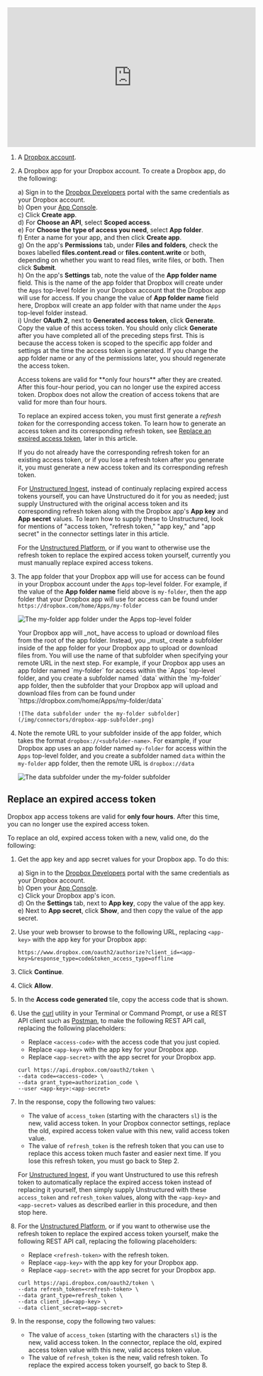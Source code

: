 <iframe
width="560"
height="315"
src="https://www.youtube.com/embed/Vku5uYa-2N4"
title="YouTube video player"
frameborder="0"
allow="accelerometer; autoplay; clipboard-write; encrypted-media; gyroscope; picture-in-picture"
allowfullscreen
></iframe>

1. A [Dropbox account](https://www.dropbox.com/try/teams).
2. A Dropbox app for your Dropbox account. To create a Dropbox app, do the following:

   a) Sign in to the [Dropbox Developers](https://www.dropbox.com/developers) portal with the same credentials as your Dropbox account.<br/>
   b) Open your [App Console](https://www.dropbox.com/developers/apps).<br/>
   c) Click **Create app**.<br/>
   d) For **Choose an API**, select **Scoped access**.<br/>
   e) For **Choose the type of access you need**, select **App folder**.<br/>
   f) Enter a name for your app, and then click **Create app**.<br/>
   g) On the app's **Permissions** tab, under **Files and folders**, check the boxes labelled **files.content.read** or **files.content.write** or both, 
      depending on whether you want to read files, write files, or both. Then click **Submit**.<br/>
   h) On the app's **Settings** tab, note the value of the **App folder name** field. This is the name of the app folder that Dropbox will create under the `Apps` top-level folder in your Dropbox 
      account that the Dropbox app will use for access. If you change the value of **App folder name** field here, Dropbox will create an app folder with that name under the `Apps` top-level folder instead.<br/>
   i) Under **OAuth 2**, next to **Generated access token**, click **Generate**. Copy the value of this access token. You should only click **Generate** after you have completed all of the preceding steps first. 
      This is because the access token is scoped to the specific app folder and settings at the time the access token is generated. If you change the app folder name or any of the permissions later, 
      you should regenerate the access token.<br/>

   <Warning>
      Access tokens are valid for **only four hours** after they are created. After this four-hour period, you can no longer use the expired access token. 
      Dropbox does not allow the creation of access tokens that are valid for more than four hours.

      To replace an expired access token, you must first generate a _refresh token_ for the corresponding access token. To learn how to generate an access token and its corresponding refresh token, 
      see [Replace an expired access token](#replace-an-expired-access-token), later in this article.

      If you do not already have the corresponding refresh token for an existing access token, or if you lose a refresh token after you generate it, 
      you must generate a new access token and its corresponding refresh token.

      For [Unstructured Ingest](/ingestion/overview), instead of continualy replacing expired access tokens yourself, you can have Unstructured do it for you as needed; just supply Unstructured 
      with the original access token and its corresponding refresh token along with the Dropbox app's **App key** and **App secret** values. 
      To learn how to supply these to Unstructured, look for mentions of "access token, "refresh token," "app key," and "app secret" in the connector settings later in this article.

      For the [Unstructured Platform](/platform/overview), or if you want to otherwise use the refresh token to replace the expired access token yourself, currently you must manually replace expired access tokens.
   </Warning>

3. The app folder that your Dropbox app will use for access can be found in your Dropbox account under the `Apps` top-level folder. For example, if the value of the **App folder name** 
   field above is `my-folder`, then the app folder that your Dropbox app will use for access can be found under `https://dropbox.com/home/Apps/my-folder`

   ![The my-folder app folder under the Apps top-level folder](/img/connectors/dropbox-app-folder.png)

   <Warning>
       Your Dropbox app will _not_ have access to upload or download files from the root of the app folder. Instead, you _must_ create a subfolder inside of the app folder for your Dropbox 
       app to upload or download files from. You will use the name of that subfolder when specifying your remote URL in the next step. For example, if your Dropbox app uses an app folder named `my-folder` 
       for access within the `Apps` top-level folder, and you create a subfolder named `data` within the `my-folder` app folder, then the subfolder that your Dropbox app will upload and download files from 
       can be found under `https://dropbox.com/home/Apps/my-folder/data`

       ![The data subfolder under the my-folder subfolder](/img/connectors/dropbox-app-subfolder.png)
   </Warning>
   
4. Note the remote URL to your subfolder inside of the app folder, which takes the format `dropbox://<subfolder-name>`. For example, 
   if your Dropbox app uses an app folder named `my-folder` for access within the `Apps` top-level folder, and you create a subfolder named `data` within the `my-folder` app folder, then 
   the remote URL is `dropbox://data`

   ![The data subfolder under the my-folder subfolder](/img/connectors/dropbox-app-subfolder.png)

## Replace an expired access token

Dropbox app access tokens are valid for **only four hours**. After this time, you can no longer use the expired access token.

To replace an old, expired access token with a new, valid one, do the following:

1. Get the app key and app secret values for your Dropbox app. To do this:

   a) Sign in to the [Dropbox Developers](https://www.dropbox.com/developers) portal with the same credentials as your Dropbox account.<br/>
   b) Open your [App Console](https://www.dropbox.com/developers/apps).<br/>
   c) Click your Dropbox app's icon.<br/>
   d) On the **Settings** tab, next to **App key**, copy the value of the app key.<br/>
   e) Next to **App secret**, click **Show**, and then copy the value of the app secret.

2. Use your web browser to browse to the following URL, replacing `<app-key>` with the app key for your Dropbox app: 

   ```text
   https://www.dropbox.com/oauth2/authorize?client_id=<app-key>&response_type=code&token_access_type=offline
   ```

3. Click **Continue**.
4. Click **Allow**.
5. In the **Access code generated** tile, copy the access code that is shown.
6. Use the [curl](https://curl.se/) utility in your Terminal or Command Prompt, or use a REST API client such as 
   [Postman](https://www.postman.com/product/api-client/), to make the following REST API call, replacing the following placeholders:

   - Replace `<access-code>` with the access code that you just copied.
   - Replace `<app-key>` with the app key for your Dropbox app.
   - Replace `<app-secret>` with the app secret for your Dropbox app.

   ```text
   curl https://api.dropbox.com/oauth2/token \
   --data code=<access-code> \
   --data grant_type=authorization_code \
   --user <app-key>:<app-secret>
   ```

7. In the response, copy the following two values:

   - The value of `access_token` (starting with the characters `sl`) is the new, valid access token. In your Dropbox connector settings, replace the old, 
     expired access token value with this new, valid access token value.
   - The value of `refresh_token` is the refresh token that you can use to replace this access token much faster and easier next time. 
     If you lose this refresh token, you must go back to Step 2.

   For [Unstructured Ingest](/ingestion/overview), if you want Unstructured to use this refresh token to automatically replace the expired access token instead of replacing it yourself, then 
   simply supply Unstructured with these `access_token` and `refresh_token` values, along with the `<app-key>` and `<app-secret>` values 
   as described earlier in this procedure, and then stop here.

8. For the [Unstructured Platform](/platform/overview), or if you want to otherwise use the refresh token to replace the expired access token yourself, make the following REST API call, replacing the following placeholders:

   - Replace `<refresh-token>` with the refresh token.
   - Replace `<app-key>` with the app key for your Dropbox app.
   - Replace `<app-secret>` with the app secret for your Dropbox app.

   ```text
   curl https://api.dropbox.com/oauth2/token \
   --data refresh_token=<refresh-token> \
   --data grant_type=refresh_token \
   --data client_id=<app-key> \
   --data client_secret=<app-secret>
   ```

9. In the response, copy the following two values:

   - The value of `access_token` (starting with the characters `sl`) is the new, valid access token. In the connector, replace the old, 
     expired access token value with this new, valid access token value.
   - The value of `refresh_token` is the new, valid refresh token. To replace the expired access token yourself, go back to Step 8.

   